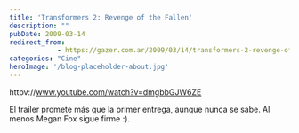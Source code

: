 ```yaml
---
title: 'Transformers 2: Revenge of the Fallen'
description: ""
pubDate: 2009-03-14
redirect_from: 
            - https://gazer.com.ar/2009/03/14/transformers-2-revenge-of-the-fallen/
categories: "Cine"
heroImage: '/blog-placeholder-about.jpg'
---
```

httpv://www.youtube.com/watch?v=dmgbbGJW6ZE

El trailer promete más que la primer entrega, aunque nunca se sabe. Al menos Megan Fox sigue firme :).
